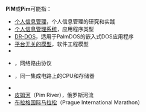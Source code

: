 '''PIM'''或'''Pim'''可能指：
* [[个人信息管理|个人信息管理]]，个人信息管理的研究和实践
* [[个人信息管理系统|个人信息管理系统]]，应用程序类型
* [[DR-DOS|DR-DOS]]，适用于PalmDOS的嵌入式DOS应用程序
* [[平台无关的模型|平台无关的模型]]，软件工程模型
* {{tsl|en|Privileged Identity Management|特权身份管理}}
* {{tsl|en|Protocol Independent Multicast|独立组播协议}}，网络路由协议
* {{tsl|en|Processor-in-memory|处理器中内存}}，同一集成电路上的CPU和存储器
* {{tsl|en|Product information management|产品信息管理}}
* [[皮姆河|皮姆河]]（Pim River），俄罗斯河流
* [[布拉格国际马拉松|布拉格国际马拉松]]（Prague International Marathon）

{{disambig|cat=三字拉丁字母缩写消歧义}}
